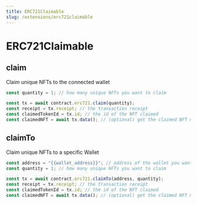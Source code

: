 ```yaml
---
title: ERC721Claimable
slug: /extensions/erc721claimable
---
```


# ERC721Claimable

## claim

Claim unique NFTs to the connected wallet

```javascript
const quantity = 1; // how many unique NFTs you want to claim

const tx = await contract.erc721.claim(quantity);
const receipt = tx.receipt; // the transaction receipt
const claimedTokenId = tx.id; // the id of the NFT claimed
const claimedNFT = await tx.data(); // (optional) get the claimed NFT metadata
```

## claimTo

Claim unique NFTs to a specific Wallet

```javascript
const address = "{{wallet_address}}"; // address of the wallet you want to claim the NFTs
const quantity = 1; // how many unique NFTs you want to claim

const tx = await contract.erc721.claimTo(address, quantity);
const receipt = tx.receipt; // the transaction receipt
const claimedTokenId = tx.id; // the id of the NFT claimed
const claimedNFT = await tx.data(); // (optional) get the claimed NFT metadata
```
